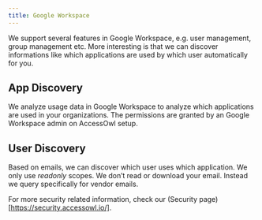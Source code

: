```yaml
---
title: Google Workspace
---
```


We support several features in Google Workspace, e.g. user management, group management etc. More interesting is that we can discover informations like which applications are used by which user automatically for you.

## App Discovery

We analyze usage data in Google Workspace to analyze which applications are used in your organizations. The permissions are granted by an Google Workspace admin on AccessOwl setup.

## User Discovery

Based on emails, we can discover which user uses which application. We only use _readonly_ scopes. We don’t read or download your email. Instead we query specifically for vendor emails.

For more security related information, check our (Security page)[https://security.accessowl.io/].

